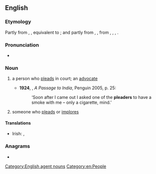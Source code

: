 ==English==

===Etymology===
Partly from {{inh|en|enm|pleder}}, {{m|enm|pledere}}, equivalent to {{af|en|plead|-er}}; and partly from {{inh|en|enm|pledour}}, {{m|enm|plaidour}}, from {{der|en|xno|plaidur}}, {{m|fro|pledour}}, {{der|en|fro|plaidëor}}, {{m|fro|pledëor}}.

===Pronunciation===
* {{a|UK}} {{IPA|en|/ˈpliːdə/}}

===Noun===
{{en-noun}}

# {{lb|en|law}} a person who [[plead]]s in court; an [[advocate]] {{defdate|from 13th c.}}
#*'''1924''', {{w|EM Forster}}, ''A Passage to India'', Penguin 2005, p. 25:
#*:‘Soon after I came out I asked one of the '''pleaders''' to have a smoke with me – only a cigarette, mind.’
# {{lb|en|generally}} someone who [[plead]]s or [[implore]]s {{defdate|from 16th c.}}

====Translations====
{{trans-top|person who pleads in court}}
* Irish: {{t|ga|gearánaí|m}}, {{t|ga|agróir|m}}
{{trans-mid}}
{{trans-bottom}}

===Anagrams===
* {{anagrams|en|a=adeelpr|pearled|pedaler|predeal|replead}}

[[Category:English agent nouns]]
[[Category:en:People]]